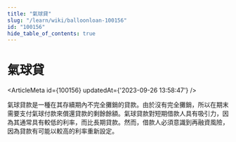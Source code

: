 ```yaml
---
title: "氣球貸"
slug: "/learn/wiki/balloonloan-100156"
id: "100156"
hide_table_of_contents: true
---
```



# 氣球貸

<ArticleMeta id={100156} updatedAt={'2023-09-26 13:58:47'} />
<div className='border-solid border-b border-t-0 my-4 border-[var(--ifm-color-gray-300)]' />

氣球貸款是一種在其存續期內不完全攤銷的貸款。由於沒有完全攤銷，所以在期末需要支付氣球付款來償還貸款的剩餘餘額。氣球貸款對短期借款人具有吸引力，因為其通常具有較低的利率，而比長期貸款。然而，借款人必須意識到再融資風險，因為貸款有可能以較高的利率重新設定。
